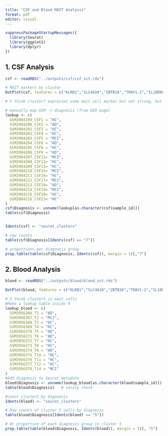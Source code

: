 ```yaml
---
title: "CSF and Blood MAIT Analysis"
format: pdf
editor: visual
---
```


```r
suppressPackageStartupMessages({
  library(Seurat)
  library(ggplot2)
  library(dplyr)
})

```

## 1. CSF Analysis

```r

csf <- readRDS("../outputs/csf/csf_sct.rds")

# MAIT markers by cluster
DotPlot(csf, features = c("KLRB1","SLC4A10","ZBTB16","TRAV1-2","IL18RAP","CCR6","CXCR6")) + RotatedAxis()


```

```r
# I think cluster7 expresses some mait cell marker but not strong, but I still make analysis

# manually map GSM -> diagnosis (from GEO page)
lookup <- c(
  GSM3984199_CSF1 = "HC",
  GSM3984200_CSF2 = "AD",
  GSM3984201_CSF3 = "HC",
  GSM3984202_CSF4 = "HC",
  GSM3984203_CSF5 = "MCI",
  GSM3984204_CSF6 = "AD",
  GSM3984205_CSF8 = "HC",
  GSM3984206_CSF9 = "AD",
  GSM3984207_CSF11= "MCI",
  GSM3984208_CSF12= "HC",
  GSM3984209_CSF13= "HC",
  GSM3984210_CSF15= "MCI",
  GSM3984211_CSF16= "HC",
  GSM3984212_CSF17= "MCI",
  GSM3984213_CSF18= "AD",
  GSM3984214_CSF19= "MCI",
  GSM3984215_CSF20= "HC",
  GSM3984216_CSF23= "HC"
)
csf$Diagnosis <- unname(lookup[as.character(csf$sample_id)])
table(csf$Diagnosis)


Idents(csf) <- "seurat_clusters"

# raw counts
table(csf$Diagnosis[Idents(csf) == "7"])

# proportions per diagnosis group
prop.table(table(csf$Diagnosis, Idents(csf)), margin = 1)[,"7"]


```

## 2. Blood Analysis

```r
blood <- readRDS("../outputs/blood/blood_sct.rds")

DotPlot(blood, features = c("KLRB1","SLC4A10","ZBTB16","TRAV1-2","IL18RAP","CCR6","CXCR6")) + RotatedAxis()

```

```r

# I think cluster5 is mait cells
#Make a lookup table inside R
lookup_blood <- c(
  GSM3956366_T1 = "AD",
  GSM3956367_T2 = "MCI",
  GSM3956368_T3 = "HC",
  GSM3956369_T4 = "HC",
  GSM3956370_T5 = "AD",
  GSM3956371_T6 = "AD",
  GSM3956372_T7 = "HC",
  GSM3956373_T8 = "HC",
  GSM3956374_T9 = "AD",
  GSM3956375_T10 = "HC",
  GSM3956376_T11 = "HC",
  GSM3956377_T12 = "HC",
  GSM3956378_T14 = "MCI"
)
#Add diagnosis to Seurat metadata
blood$Diagnosis <- unname(lookup_blood[as.character(blood$sample_id)])
table(blood$Diagnosis)   # sanity check

#count cluster5 by diganosis
Idents(blood) <- "seurat_clusters"

# Raw counts of cluster 5 cells by diagnosis
table(blood$Diagnosis[Idents(blood) == "5"])

# Or proportion of each diagnosis group in cluster 5
prop.table(table(blood$Diagnosis, Idents(blood)), margin = 1)[, "5"]
```
